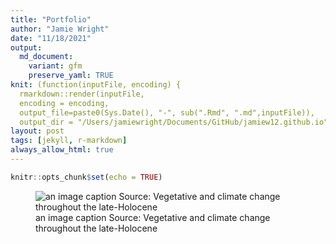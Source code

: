```yaml
---
title: "Portfolio"
author: "Jamie Wright"
date: "11/18/2021"
output:
  md_document:
    variant: gfm
    preserve_yaml: TRUE
knit: (function(inputFile, encoding) {
  rmarkdown::render(inputFile, 
  encoding = encoding, 
  output_file=paste0(Sys.Date(), "-", sub(".Rmd", ".md",inputFile)), 
  output_dir = "/Users/jamiewright/Documents/GitHub/jamiew12.github.io") })
layout: post
tags: [jekyll, r-markdown]
always_allow_html: true
---
```


```r
knitr::opts_chunk$set(echo = TRUE)
```

![an image caption Source: Vegetative and climate change throughout the late-Holocene](/Users/jamiewright/Documents/GitHub/jamiew12.github.io/Map Figure_9.29.20.png)


